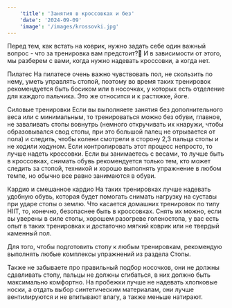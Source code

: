 ```yaml
---
    'title': 'Занятия в кроссовках и без'
    'date': '2024-09-09'
    'image': '/images/krossovki.jpg'
---
```


Перед тем, как встать на коврик, нужно задать себе один важный вопрос - что за тренировка вам предстоит?💛 И в зависимости от этого, мы разберем с вами, когда нужно надевать кроссовки, а когда нет. 

Пилатес
На пилатесе очень важно чувствовать пол, не скользить по нему, уметь управлять стопой, поэтому во время таких тренировок рекомендуется быть босиком или в носочках, у которых есть отделение для каждого пальчика.
Это же относится и к растяжке, йоге.

Силовые тренировки 
Если вы выполняете занятия без дополнительного веса или с минимальным, то тренироваться можно без обуви, главное, не заваливать стопы вовнутрь (немного откручивать их кнаружи, чтобы образовывался свод стопы, при это большой палец не отрывается от пола) и следить, чтобы колени смотрели в сторону 2,3 пальца стопы и не ходили ходуном. Если контролировать этот процесс непросто, то лучше надеть кроссовки.
Если вы занимаетесь с весами, то лучше быть в кроссовках, снимать обувь рекомендуется только тем, кто может следить за стопой, техникой и хорошо выполнять упражнение в любом темпе, но обычно все равно занимаются в обуви.

Кардио и смешанное кардио 
На таких тренировках лучше надевать удобную обувь, которая будет помогать снимать нагрузку на суставы при ударе стопы о землю. Что касается домашних тренировок по типу HIIT, то, конечно, безопаснее быть в кроссовках. Снять их можно, если вы уверены в силе стопы, хорошем разогреве голеностопа, у вас есть опыт в таких тренировках и достаточно мягкий коврик или не твердый каменный пол. 

Для того, чтобы подготовить стопу к любым тренировкам, рекомендую выполнять любые комплексы упражнений из раздела Стопы.

Также не забываете про правильный подбор носочков, они не должны сдавливать стопу, пальцы не должны сгибаться, в них должно быть максимально комфортно. На пробежки лучше не надевать хлопковые носки, а отдать выбор синтетическим материалам, они лучше вентилируются и не впитывают влагу, а также меньше натирают.
